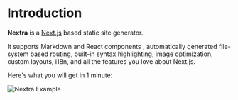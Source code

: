 
# Introduction

**Nextra** is a [Next.js](https://nextjs.org) based static site generator.

It supports Markdown and React components , automatically
generated
file-system based routing, built-in syntax highlighting, image optimization,
custom layouts, i18n, and all the features you love about Next.js.

Here's what you will get in 1 minute:

<Bleed>![Nextra Example](/images/attention-attention/cheng2016-fig1.png)</Bleed>
